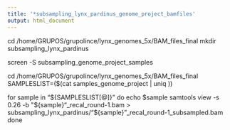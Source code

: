 ```yaml
---
title: '*subsampling_lynx_pardinus_genome_project_bamfiles'
output: html_document
---
```



cd /home/GRUPOS/grupolince/lynx_genomes_5x/BAM_files_final
mkdir subsampling_lynx_pardinus


screen -S subsampling_genome_project_samples

cd /home/GRUPOS/grupolince/lynx_genomes_5x/BAM_files_final
SAMPLESLIST=($(cat samples_genome_project | uniq ))

for sample in "${SAMPLESLIST[@]}"
do
echo $sample
samtools view -s 0.26 -b "${sample}"_recal_round-1.bam  > subsampling_lynx_pardinus/"${sample}"_recal_round-1_subsampled.bam
done
